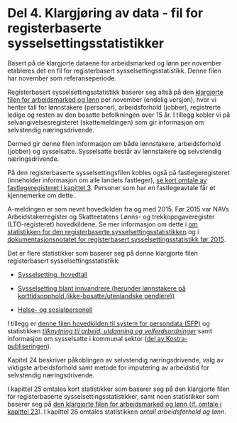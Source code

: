 # Del 4. Klargjøring av data - fil for registerbaserte sysselsettingsstatistikker

Basert på de klargjorte dataene for arbeidsmarked og lønn per november
etableres det en fil for registerbasert sysselsettingsstatistikk. Denne
filen har november som referanseperiode.

Registerbasert sysselsettingsstatistikk baserer seg altså på den
[klargjorte filen for arbeidsmarked og lønn](Klargjortfil-arbm-og-lønnsstat.html) per november (endelig
versjon), hvor vi henter tall for lønnstakere (personer), arbeidsforhold
(jobber), registrerte ledige og resten av den bosatte befolkningen over
15 år. I tillegg kobler vi på selvangivelsesregisteret (skattemeldingen)
som gir informasjon om selvstendig næringsdrivende.

Dermed gir denne filen informasjon om både lønnstakere, arbeidsforhold
(jobber) og sysselsatte. Sysselsatte består av lønnstakere og
selvstendig næringsdrivende.

På den registerbaserte sysselsettingsfilen kobles også på
fastlegeregisteret (inneholder informasjon om alle landets fastleger),
[se kort omtale av fastlegeregisteret i kapittel 3](Datakilder.html). Personer som har en
fastlegeavtale får et kjennemerke om dette.

A-meldingen er som nevnt hovedkilden fra og med 2015. Før 2015 var NAVs
Arbeidstakerregister og Skatteetatens Lønns- og trekkoppgaveregister
(LTO-registeret) hovedkildene. Se mer informasjon om dette i [om
statistikken for den registerbaserte sysselsettingsstatistikken](https://www.ssb.no/arbeid-og-lonn/sysselsetting/statistikk/sysselsetting-registerbasert) og i [dokumentasjonsnotatet for registerbasert sysselsettingsstatistikk før 2015](https://www.ssb.no/arbeid-og-lonn/artikler-og-publikasjoner/registerbasert-sysselsettingsstatistikk).

Det er flere statistikker som baserer seg på denne klargjorte filen
registerbasert sysselsettingsstatistikk:

-   [Sysselsetting,
    hovedtall](https://www.ssb.no/arbeid-og-lonn/sysselsetting/statistikk/sysselsetting-registerbasert)

-   [Sysselsetting blant innvandrere (herunder lønnstakere på
    korttidsopphold (ikke-bosatte/utenlandske
    pendlere))](https://www.ssb.no/arbeid-og-lonn/sysselsetting/statistikk/sysselsetting-blant-innvandrere-registerbasert)

-   [Helse- og
    sosialpersonell](https://www.ssb.no/arbeid-og-lonn/sysselsetting/statistikk/helse-og-sosialpersonell)

I tillegg er [denne filen hovedkilden til system for persondata
(SFP)](https://www.ssb.no/arbeid-og-lonn/artikler-og-publikasjoner/system-for-persondata)
og statistikken [*tilknytning til arbeid, utdanning og
velferdsordninger*](https://www.ssb.no/arbeid-og-lonn/sysselsetting/statistikk/tilknytning-til-arbeid-utdanning-og-velferdsordninger)
samt informasjon om sysselsatte i kommunal sektor ([del av
Kostra-publiseringen](https://www.ssb.no/offentlig-sektor/kostra)).

Kapitel 24 beskriver påkoblingen av selvstendig næringsdrivende, valg av
viktigste arbeidsforhold samt metode for imputering av arbeidstid for
selvstendig næringsdrivende.

I kapittel 25 omtales kort statistikker som baserer seg på den
klargjorte filen for registerbaserte sysselsettingsstatistikker, samt
noen statistikker som baserer seg på [den klargjorte filen for
arbeidsmarked og lønn (jf. omtale i kapittel 23](Klargjortfil-arbm-og-lønnsstat.html)). I kapittel 26 omtales
statistikken *antall arbeidsforhold og lønn*.


